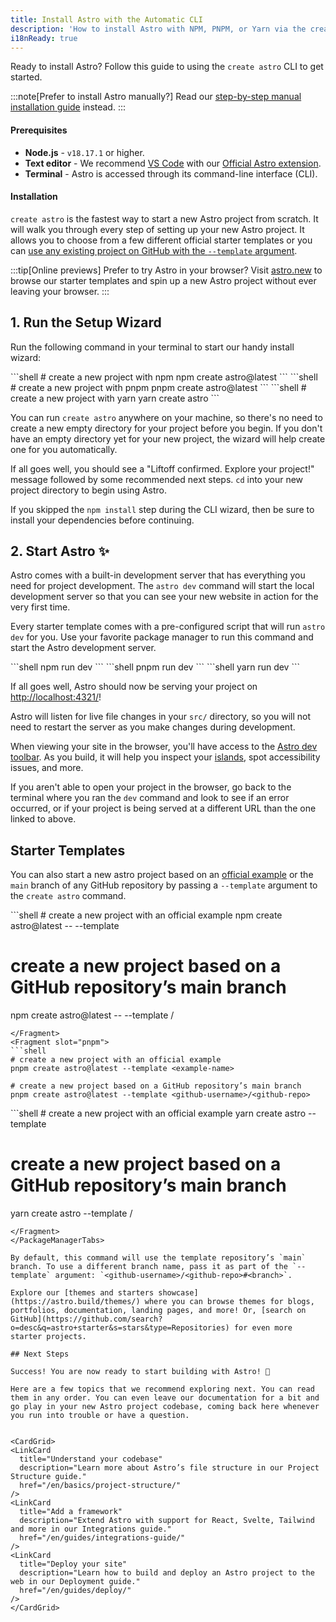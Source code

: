 ```yaml
---
title: Install Astro with the Automatic CLI
description: 'How to install Astro with NPM, PNPM, or Yarn via the create-astro CLI tool.'
i18nReady: true
---
```



Ready to install Astro? Follow this guide to using the `create astro` CLI to get started.

:::note[Prefer to install Astro manually?]
Read our [step-by-step manual installation guide](/en/install/manual/) instead.
:::
#### Prerequisites

- **Node.js** - `v18.17.1` or higher.
- **Text editor** - We recommend [VS Code](https://code.visualstudio.com/) with our [Official Astro extension](https://marketplace.visualstudio.com/items?itemName=astro-build.astro-vscode).
- **Terminal** - Astro is accessed through its command-line interface (CLI).

#### Installation

`create astro` is the fastest way to start a new Astro project from scratch. It will walk you through every step of setting up your new Astro project. It allows you to choose from a few different official starter templates or you can [use any existing project on GitHub with the `--template` argument](#starter-templates).

:::tip[Online previews]
Prefer to try Astro in your browser? Visit [astro.new](https://astro.new/) to browse our starter templates and spin up a new Astro project without ever leaving your browser.
:::

## 1. Run the Setup Wizard

Run the following command in your terminal to start our handy install wizard:

<PackageManagerTabs>
  <Fragment slot="npm">
  ```shell
  # create a new project with npm
  npm create astro@latest
  ```
  </Fragment>
  <Fragment slot="pnpm">
  ```shell
  # create a new project with pnpm
  pnpm create astro@latest
  ```
  </Fragment>
  <Fragment slot="yarn">
  ```shell
  # create a new project with yarn
  yarn create astro
  ```
  </Fragment>
</PackageManagerTabs>

You can run `create astro` anywhere on your machine, so there's no need to create a new empty directory for your project before you begin. If you don't have an empty directory yet for your new project, the wizard will help create one for you automatically.

If all goes well, you should see a "Liftoff confirmed. Explore your project!" message followed by some recommended next steps. `cd` into your new project directory to begin using Astro.

If you skipped the `npm install` step during the CLI wizard, then be sure to install your dependencies before continuing.

## 2. Start Astro ✨

Astro comes with a built-in development server that has everything you need for project development. The `astro dev` command will start the local development server so that you can see your new website in action for the very first time.

Every starter template comes with a pre-configured script that will run `astro dev` for you. Use your favorite package manager to run this command and start the Astro development server.

<PackageManagerTabs>
  <Fragment slot="npm">
  ```shell
  npm run dev
  ```
  </Fragment>
  <Fragment slot="pnpm">
  ```shell
  pnpm run dev
  ```
  </Fragment>
  <Fragment slot="yarn">
  ```shell
  yarn run dev
  ```
  </Fragment>
</PackageManagerTabs>


If all goes well, Astro should now be serving your project on [http://localhost:4321/](http://localhost:4321/)!

Astro will listen for live file changes in your `src/` directory, so you will not need to restart the server as you make changes during development.

When viewing your site in the browser, you'll have access to the [Astro dev toolbar](/en/guides/dev-toolbar/). As you build, it will help you inspect your [islands](/en/concepts/islands/), spot accessibility issues, and more.

If you aren't able to open your project in the browser, go back to the terminal where you ran the `dev` command and look to see if an error occurred, or if your project is being served at a different URL than the one linked to above.

## Starter Templates

You can also start a new astro project based on an [official example](https://github.com/withastro/astro/tree/main/examples) or the `main` branch of any GitHub repository by passing a `--template` argument to the `create astro` command.

<PackageManagerTabs>
  <Fragment slot="npm">
  ```shell
  # create a new project with an official example
  npm create astro@latest -- --template <example-name>

  # create a new project based on a GitHub repository’s main branch
  npm create astro@latest -- --template <github-username>/<github-repo>
  ```
  </Fragment>
  <Fragment slot="pnpm">
  ```shell
  # create a new project with an official example
  pnpm create astro@latest --template <example-name>
  
  # create a new project based on a GitHub repository’s main branch
  pnpm create astro@latest --template <github-username>/<github-repo>
  ```
  </Fragment>
  <Fragment slot="yarn">
  ```shell
  # create a new project with an official example
  yarn create astro --template <example-name>
  
  # create a new project based on a GitHub repository’s main branch
  yarn create astro --template <github-username>/<github-repo>
  ```
  </Fragment>
</PackageManagerTabs>

By default, this command will use the template repository’s `main` branch. To use a different branch name, pass it as part of the `--template` argument: `<github-username>/<github-repo>#<branch>`.

Explore our [themes and starters showcase](https://astro.build/themes/) where you can browse themes for blogs, portfolios, documentation, landing pages, and more! Or, [search on GitHub](https://github.com/search?o=desc&q=astro+starter&s=stars&type=Repositories) for even more starter projects.

## Next Steps

Success! You are now ready to start building with Astro! 🥳

Here are a few topics that we recommend exploring next. You can read them in any order. You can even leave our documentation for a bit and go play in your new Astro project codebase, coming back here whenever you run into trouble or have a question.


<CardGrid>
  <LinkCard
    title="Understand your codebase"
    description="Learn more about Astro’s file structure in our Project Structure guide."
    href="/en/basics/project-structure/"
  />
  <LinkCard
    title="Add a framework"
    description="Extend Astro with support for React, Svelte, Tailwind and more in our Integrations guide."
    href="/en/guides/integrations-guide/"
  />
  <LinkCard
    title="Deploy your site"
    description="Learn how to build and deploy an Astro project to the web in our Deployment guide."
    href="/en/guides/deploy/"
  />
</CardGrid>
